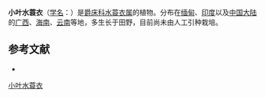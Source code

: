 {{Speciesbox
| name = 小叶水蓑衣
| status = 
| status_system = 
| image =
| genus = Hygrophila
| species = erecta
| authority = (Burm. f.) Hoch.
}}

'''小叶水蓑衣'''（[[学名|学名]]：{{lang|la|''Hygrophila erecta''}}）是[[爵床科|爵床科]][[水蓑衣属|水蓑衣属]]的植物。分布在[[缅甸|缅甸]]、[[印度|印度]]以及[[中国大陆|中国大陆]]的[[广西|广西]]、[[海南|海南]]、[[云南|云南]]等地，多生长于田野，目前尚未由人工引种栽培。

== 参考文献 ==
<div class="references-small">
* {{cite web| url =http://www.bioinfo.cn/db05/KmzwSpecies.php?action=view&id=193| title =小叶水蓑衣| work =《中国高等植物数据库全库》| publisher =中国科学院微生物研究所| author =昆明植物研究所| accessdate =2009-02-21| deadurl =yes| archiveurl =https://web.archive.org/web/20160305105908/http://www.bioinfo.cn/db05/KmzwSpecies.php?action=view&id=193| archivedate =2016-03-05}}
</div>
{{Taxonbar|from=Q15224903}}

[[Category:水蓑衣属|小叶水蓑衣]]


{{植物小作品}}